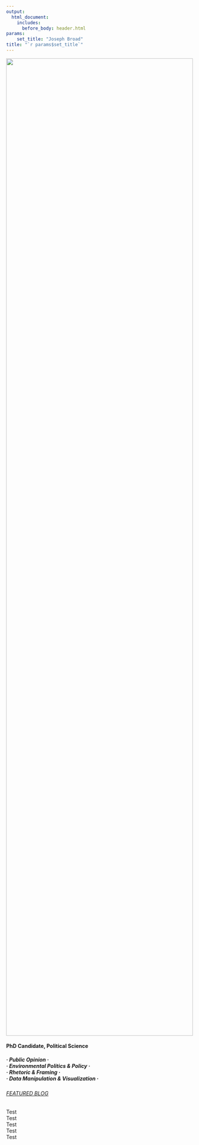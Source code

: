 ```yaml
---
output: 
  html_document:
    includes:
      before_body: header.html
params: 
    set_title: "Joseph Broad"
title: "`r params$set_title`"
---
```

<!-- Content -->
<div style="height: 66vh;">
  <img
    style="object-fit: cover; width: 100%; height: 66vh;"
    src="images/desertarata_blur.jpg">
<div style="border: 1px none red;">
<!-- <h4>DESERTARATA</h4> -->
<h4>PhD Candidate, Political Science</h4>
<h5>&middot;  Public Opinion &middot; <br>
&middot; Environmental Politics & Policy &middot; <br>
&middot; Rhetoric & Framing &middot; <br>
&middot; Data Manipulation & Visualization &middot; <br></h5>
<a href="blog_000_lupia25.html"><h6>FEATURED BLOG</h6></a>
Test<br>
Test<br>
Test<br>
Test<br>
Test<br>
</div>


<!-- Footer -->
<div class="footer">
<ulb>
<lib style="padding-left: 15px; padding-right: 15px;">
<lib><a href="mailto:jbroad@ucdavis.edu"><i class="fas fa-lg fa-envelope"></i></a></lib>
<lib><a href="https://github.com/jbroad"><i class="fab fa-lg fa-github"></i></a></lib>
<lib><a href="https://twitter.com/therealjoebroad"><i class="fab fa-lg fa-twitter"></i></a></lib>
<lib><a href="https://www.linkedin.com/in/joseph-broad-557071a9/"><i class="fab fa-lg fa-linkedin"></i></a></lib>
</lib>
</ulb>
</div>
</div>





